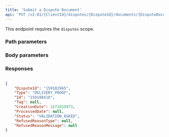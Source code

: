 ```yaml
---
title: 'Submit a Dispute Document'  
api: 'PUT /v2.01/{ClientId}/disputes/{DisputeId}/documents/{DisputeDocumentId}'  
---
```


This endpoint requires the `disputes` scope.




### Path parameters  

<DisputeId />  

<DisputeDocumentId />  

### Body parameters  

<Status />  

### Responses  

<AccordionGroup><Accordion title="200">  

<DisputeIdResponse />  

<Type4Response />  

<IdResponse />  

<Tag2Response />  

<CreationDateResponse />  

<ProcessedDateResponse />  

<Status6Response />  

<RefusedReasonTypeResponse />  

<RefusedReasonMessageResponse /></Accordion></AccordionGroup>  

<ResponseExample>  

```json 200  

{
    "DisputeId": "159102965",
    "Type": "DELIVERY_PROOF",
    "Id": "159188418",
    "Tag": null,
    "CreationDate": 1672655973,
    "ProcessedDate": null,
    "Status": "VALIDATION_ASKED",
    "RefusedReasonType": null,
    "RefusedReasonMessage": null
}  
 ```  

</ResponseExample>  

<RequestExample>  
  <RestSubmitDisputeDocument />
  <PhpSubmitDisputeDocument />
  <NodeSubmitDisputeDocument />
  <RubySubmitDisputeDocument />
  <JavaSubmitDisputeDocument />
  <SubmitDisputeDocumentPython />
  <NetSubmitDisputeDocument />
</RequestExample>